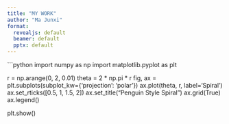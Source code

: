 ---
title: "MY WORK"
author: "Ma Junxi"
format:
  revealjs: default
  beamer: default
  pptx: default
---


```{python}
import numpy as np
import matplotlib.pyplot as plt

r = np.arange(0, 2, 0.01)
theta = 2 * np.pi * r
fig, ax = plt.subplots(subplot_kw={'projection': 'polar'})
ax.plot(theta, r, label='Spiral')
ax.set_rticks([0.5, 1, 1.5, 2])
ax.set_title("Penguin Style Spiral")
ax.grid(True)
ax.legend()

plt.show()

